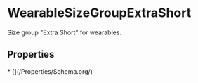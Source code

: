 # WearableSizeGroupExtraShort

Size group "Extra Short" for wearables.

## Properties

<Grid>
* [](/Properties/Schema.org/)

</Grid>

